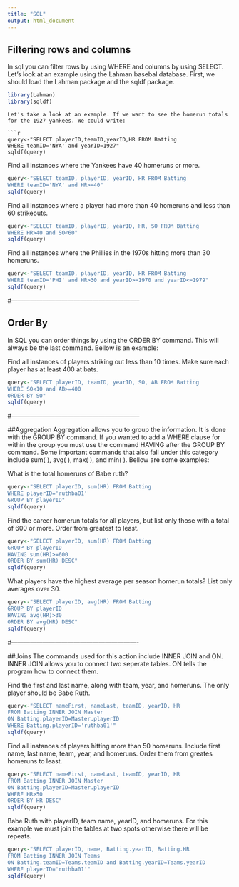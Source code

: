 ```yaml
---
title: "SQL"
output: html_document
---
```


## Filtering rows and columns

In sql you can filter rows by using WHERE and columns by using SELECT. Let's look at an example using the Lahman basebal database. First, we should load the Lahman package and the sqldf package. 

```r
library(Lahman)
library(sqldf)
```

```
Let's take a look at an example. If we want to see the homerun totals for the 1927 yankees. We could write:

```r
query<-"SELECT playerID,teamID,yearID,HR FROM Batting
WHERE teamID='NYA' and yearID=1927"
sqldf(query)
```


Find all instances where the Yankees have 40 homeruns or more.
```r
query<-"SELECT teamID, playerID, yearID, HR FROM Batting
WHERE teamID='NYA' and HR>=40"
sqldf(query)
```


Find all instances where a player had more than 40 homeruns and less than 60 strikeouts.
```r
query<-"SELECT teamID, playerID, yearID, HR, SO FROM Batting
WHERE HR>40 and SO<60"
sqldf(query)
```


 Find all instances where the Phillies in the 1970s hitting more than 30 homeruns.
 
```r
query<-"SELECT teamID, playerID, yearID, HR FROM Batting 
WHERE teamID='PHI' and HR>30 and yearID>=1970 and yearID<=1979"
sqldf(query)
```
#--------------------------------------------------------------

## Order By
In SQL you can order things by using the ORDER BY command. This will always be the last command. Bellow is an example:

Find all instances of players striking out less than 10 times. Make sure each player has at least 400 at bats.

```r
query<-"SELECT playerID, teamID, yearID, SO, AB FROM Batting
WHERE SO<10 and AB>=400
ORDER BY SO"
sqldf(query)
```
#--------------------------------------------------------------

##Aggregation
Aggregation allows you to group the information. It is done with the GROUP BY command. If you wanted to add a WHERE clause for within the group you must use the command HAVING after the GROUP BY command. Some important commands that also fall under this category include sum( ), avg( ), max( ), and min( ). Bellow are some examples:

What is the total homeruns of Babe ruth?
```r
query<-"SELECT playerID, sum(HR) FROM Batting 
WHERE playerID='ruthba01'
GROUP BY playerID"
sqldf(query)
```


Find the career homerun totals for all players, but list only those with a total of 600 or more. Order from greatest to least.

```r
query<-"SELECT playerID, sum(HR) FROM Batting
GROUP BY playerID
HAVING sum(HR)>=600
ORDER BY sum(HR) DESC"
sqldf(query)
```


What players have the highest average per season homerun totals? List only averages over 30.

```r
query<-"SELECT playerID, avg(HR) FROM Batting
GROUP BY playerID
HAVING avg(HR)>30
ORDER BY avg(HR) DESC"
sqldf(query)
```

#-------------------------------------------------------------

##Joins
The commands used for this action include INNER JOIN and ON. INNER JOIN allows you to connect two seperate tables. ON tells the program how to connect them.

Find the first and last name, along with team, year, and homeruns. The only player should be Babe Ruth.
```r
query<-"SELECT nameFirst, nameLast, teamID, yearID, HR
FROM Batting INNER JOIN Master
ON Batting.playerID=Master.playerID
WHERE Batting.playerID='ruthba01'"
sqldf(query)
```

Find all instances of players hitting more than 50 homeruns. Include first name, last name, team, year, and homeruns. Order them from greates homeruns to least.
```r
query<-"SELECT nameFirst, nameLast, teamID, yearID, HR
FROM Batting INNER JOIN Master
ON Batting.playerID=Master.playerID
WHERE HR>50
ORDER BY HR DESC"
sqldf(query)
```

Babe Ruth with playerID, team name, yearID, and homeruns. For this example we must join the tables at two spots otherwise there will be repeats.
```r
query<-"SELECT playerID, name, Batting.yearID, Batting.HR
FROM Batting INNER JOIN Teams
ON Batting.teamID=Teams.teamID and Batting.yearID=Teams.yearID
WHERE playerID='ruthba01'"
sqldf(query)
```


